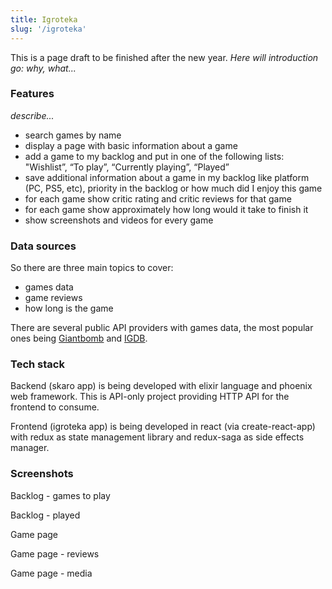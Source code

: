 ```yaml
---
title: Igroteka
slug: '/igroteka'
---
```


This is a page draft to be finished after the new year.
_Here will introduction go: why, what..._

### Features

_describe..._

- search games by name
- display a page with basic information about a game
- add a game to my backlog and put in one of the following lists: "Wishlist”, “To play”, “Currently playing”, “Played”
- save additional information about a game in my backlog like platform (PC, PS5, etc), priority in the backlog or how much did I enjoy this game
- for each game show critic rating and critic reviews for that game
- for each game show approximately how long would it take to finish it
- show screenshots and videos for every game

### Data sources

So there are three main topics to cover:

- games data
- game reviews
- how long is the game

There are several public API providers with games data, the most popular ones being [Giantbomb](https://www.giantbomb.com) and [IGDB](https://www.igdb.com/discover).

### Tech stack

Backend (skaro app) is being developed with elixir language and phoenix web framework. This is API-only project providing
HTTP API for the frontend to consume.

Frontend (igroteka app) is being developed in react (via create-react-app) with redux as state management
library and redux-saga as side effects manager.

### Screenshots

Backlog - games to play

Backlog - played

Game page

Game page - reviews

Game page - media
